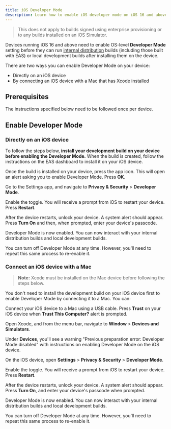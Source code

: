 ```yaml
---
title: iOS Developer Mode
description: Learn how to enable iOS developer mode on iOS 16 and above to run internal distribution builds and local development builds.
---
```



> This does not apply to builds signed using enterprise provisioning or to any builds installed on an iOS Simulator.

Devices running iOS 16 and above need to enable OS-level **Developer Mode** setting before they can run [internal distribution](/build/internal-distribution) builds (including those built with EAS) or local development builds after installing them on the device.

There are two ways you can enable Developer Mode on your device:

- Directly on an iOS device
- By connecting an iOS device with a Mac that has Xcode installed

## Prerequisites

The instructions specified below need to be followed once per device.

## Enable Developer Mode

### Directly on an iOS device

To follow the steps below, **install your development build on your device before enabling the Developer Mode.** When the build is created, follow the instructions on the EAS dashboard to install it on your iOS device.

<Step label="1">

Once the build is installed on your device, press the app icon. This will open an alert asking you to enable Developer Mode. Press **OK**.

<ContentSpotlight
  alt="Navigating to Developer Mode setting"
  src="/static/images/ios-dev-mode/ios-16-developer-mode-0.jpg"
  className="max-w-[240px]"
/>

</Step>

<Step label="2">

Go to the Settings app, and navigate to **Privacy & Security** > **Developer Mode**.

<ContentSpotlight
  alt="Navigating to Developer Mode setting"
  src="/static/images/ios-dev-mode/ios-16-developer-mode-1.png"
  className="max-w-[480px]"
/>

</Step>

<Step label="3">

Enable the toggle. You will receive a prompt from iOS to restart your device. Press **Restart**.

<ContentSpotlight
  alt="Developer Mode restart prompt"
  src="/static/images/ios-dev-mode/ios-16-developer-mode-2.png"
  className="max-w-[480px]"
/>

</Step>

<Step label="4">

After the device restarts, unlock your device. A system alert should appear. Press **Turn On** and then, when prompted, enter your device's passcode.

<ContentSpotlight
  alt="Alert and passcode prompt"
  src="/static/images/ios-dev-mode/ios-16-developer-mode-3.png"
  className="max-w-[480px]"
/>

</Step>

Developer Mode is now enabled. You can now interact with your internal distribution builds and local development builds.

You can turn off Developer Mode at any time. However, you'll need to repeat this same process to re-enable it.

### Connect an iOS device with a Mac

> **Note:** Xcode must be installed on the Mac device before following the steps below.

You don't need to install the development build on your iOS device first to enable Developer Mode by connecting it to a Mac. You can:

<Step label="1">

Connect your iOS device to a Mac using a USB cable. Press **Trust** on your iOS device when **Trust This Computer?** alert is prompted.

</Step>

<Step label="2">

Open Xcode, and from the menu bar, navigate to **Window** > **Devices and Simulators**.

Under **Devices**, you'll see a warning "Previous preparation error: Developer Mode disabled" with instructions on enabling Developer Mode on the iOS device.

<ContentSpotlight
  alt="Xcode Devices and Simulators window with Developer Mode warning"
  src="/static/images/ios-dev-mode/with-xcode-01.png"
  className="max-w-[480px]"
/>

</Step>

<Step label="3">

On the iOS device, open **Settings** > **Privacy & Security** > **Developer Mode**.

Enable the toggle. You will receive a prompt from iOS to restart your device. Press **Restart**.

<ContentSpotlight
  alt="Developer Mode restart prompt"
  src="/static/images/ios-dev-mode/with-xcode-02.png"
  className="max-w-[560px]"
/>

</Step>

<Step label="4">

After the device restarts, unlock your device. A system alert should appear. Press **Turn On**, and enter your device's passcode when prompted.

<ContentSpotlight
  alt="Developer Mode restart prompt"
  src="/static/images/ios-dev-mode/with-xcode-03.jpg"
  className="max-w-[360px]"
/>

</Step>

Developer Mode is now enabled. You can now interact with your internal distribution builds and local development builds.

You can turn off Developer Mode at any time. However, you'll need to repeat this same process to re-enable it.
